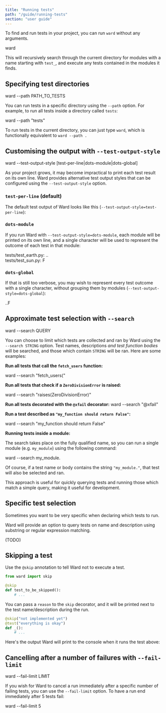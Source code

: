 ```yaml
---
title: "Running tests"
path: "/guide/running-tests"
section: "user guide"
---
```


To find and run tests in your project, you can run `ward` without
any arguments.

<TerminalCommand>ward</TerminalCommand>

This will recursively search through the current directory
for modules with a name starting with `test_`, and execute
any tests contained in the modules it finds.


## Specifying test directories

<TerminalCommand>
ward --path <Blue>PATH_TO_TESTS</Blue>
</TerminalCommand>

You can run tests in a specific directory using the `--path` option.
For example, to run all tests inside a directory called `tests`:

<TerminalCommand>
ward --path <Blue>"tests"</Blue>
</TerminalCommand>

To run tests in the current directory, you can just type `ward`, which
is functionally equivalent to `ward --path .`

## Customising the output with `--test-output-style`

<TerminalCommand>ward --test-output-style [<Blue>test-per-line</Blue>|<Blue>dots-module</Blue>|<Blue>dots-global</Blue>]</TerminalCommand>

As your project grows, it may become impractical to print
each test result on its own line. Ward provides alternative
test output styles that can be configured using the
`--test-output-style` option.

### `test-per-line` (default)
The default test output of Ward looks like this (`--test-output-style=test-per-line`):

<TerminalExample>
    <TerminalText>
      <TestOutputLine lineNumber="3" marker="PASS" moduleName="test_earth"
                      description="it is not flat"/>
      <TestOutputLine lineNumber="11" marker="PASS" moduleName="test_earth"
                      description="24 hours to rotate"/>
      <TestOutputLine lineNumber="4" marker="FAIL" moduleName="test_sun"
                      description="it is hot"/>
    </TerminalText>
</TerminalExample>

### `dots-module`
If you run Ward with `--test-output-style=dots-module`, each
module will be printed on its own line, and a single character
will be used to represent the outcome of each test in that
module:

<TerminalExample>
    <TerminalText>
      tests/test_earth.py: <Green>..</Green><br/>
      tests/test_sun.py: <Red>F</Red>
    </TerminalText>
</TerminalExample>

### `dots-global`
If that is still too verbose, you may wish to represent every
test outcome with a single character, without grouping them by
modules (`--test-output-style=dots-global`):

<TerminalExample>
    <TerminalText>
      <Green>..</Green><Red>F</Red>
    </TerminalText>
</TerminalExample>

## Approximate test selection with `--search`

<TerminalCommand>ward --search <Blue>QUERY</Blue></TerminalCommand>

You can choose to limit which tests are collected and ran by Ward 
using the `--search STRING` option. Test names, descriptions *and test function bodies*
will be searched, and those which contain `STRING` will be ran. Here are
some examples:

**Run all tests that call the `fetch_users` function:**

<TerminalCommand>
    ward --search <Blue>"fetch_users("</Blue>
</TerminalCommand>


**Run all tests that check if a `ZeroDivisionError` is raised:**

<TerminalCommand>
ward --search <Blue>"raises(ZeroDivisionError)"</Blue>
</TerminalCommand>

**Run all tests decorated with the `@xfail` decorator:**
<TerminalCommand>
ward --search <Blue>"@xfail"</Blue>
</TerminalCommand>

**Run a test described as `"my_function should return False"`:**

<TerminalCommand>
ward --search <Blue>"my_function should return False"</Blue>
</TerminalCommand>

**Running tests inside a module:**

The search takes place on the fully qualified name, so you can run a single
module (e.g. `my_module`) using the following command:

<TerminalCommand>
ward --search <Blue>my_module.</Blue>
</TerminalCommand>

Of course, if a test name or body contains the string `"my_module."`, that test
will also be selected and ran. 

This approach is useful for quickly querying tests and running those which match a
simple query, making it useful for development.

## Specific test selection

Sometimes you want to be very specific when declaring which tests to run.

Ward will provide an option to query tests on name and description using substring
or regular expression matching.

(TODO)

## Skipping a test

Use the `@skip` annotation to tell Ward not to execute a test.

```python
from ward import skip

@skip
def test_to_be_skipped():
    # ...
```

You can pass a `reason` to the `skip` decorator, and it will be printed
next to the test name/description during the run.

```python
@skip("not implemented yet")
@test("everything is okay")
def _():
    # ...
```

Here's the output Ward will print to the console when it runs the test above:

<TerminalExample>
    <TestOutputLine marker="SKIP" moduleName="test_things" lineNumber="14" description="everything is okay" note="[not implemented yet]"/>
</TerminalExample>

## Cancelling after a number of failures with `--fail-limit`

<TerminalCommand>
ward --fail-limit <Blue>LIMIT</Blue>
</TerminalCommand>

If you wish for Ward to cancel a run immediately after a specific number of failing tests,
you can use the `--fail-limit` option. To have a run end immediately after 5 tests fail:

<TerminalCommand>
ward --fail-limit <Blue>5</Blue>
</TerminalCommand>

